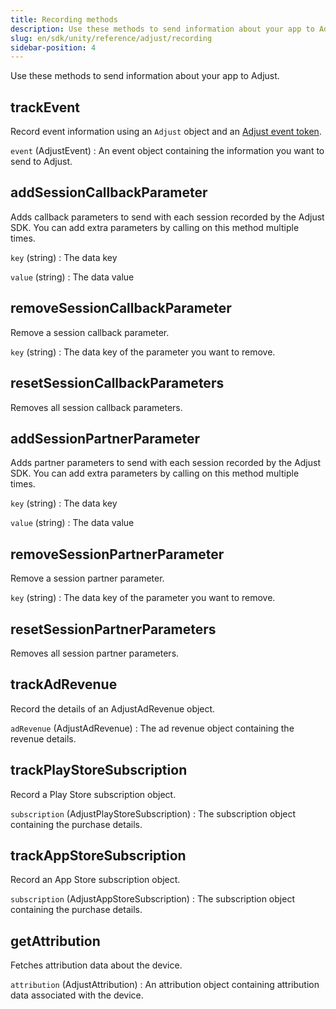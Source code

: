 ```yaml
---
title: Recording methods
description: Use these methods to send information about your app to Adjust.
slug: en/sdk/unity/reference/adjust/recording
sidebar-position: 4
---
```


Use these methods to send information about your app to Adjust.

<Function>

## trackEvent

Record event information using an `Adjust` object and an [Adjust event token](https://help.adjust.com/en/article/add-events#add-event).

<slot slot="signature">


<TrackEventSig />

</slot>

<slot slot="snippet">


<TrackEvent />

</slot>

<slot slot="parameters">

`event` (AdjustEvent)
: An event object containing the information you want to send to Adjust.

</slot>

</Function>

<Function>

## addSessionCallbackParameter

Adds callback parameters to send with each session recorded by the Adjust SDK. You can add extra parameters by calling on this method multiple times.

<slot slot="signature">


<AddSessionCallbackParameterSig />

</slot>

<slot slot="snippet">


<AddSessionCallbackParameter />

</slot>

<slot slot="parameters">

`key` (string)
: The data key

`value` (string)
: The data value

</slot>

</Function>

<Function>

## removeSessionCallbackParameter

Remove a session callback parameter.

<slot slot="signature">


<RemoveSessionCallbackParameterSig />

</slot>

<slot slot="snippet">


<RemoveSessionCallbackParameter />

</slot>

<slot slot="parameters">

`key` (string)
: The data key of the parameter you want to remove.

</slot>

</Function>

<Function>

## resetSessionCallbackParameters

Removes all session callback parameters.

<slot slot="signature">


<ResetSessionCallbackParametersSig />

</slot>

<slot slot="snippet">


<ResetSessionCallbackParameters />

</slot>

</Function>

<Function>

## addSessionPartnerParameter

Adds partner parameters to send with each session recorded by the Adjust SDK. You can add extra parameters by calling on this method multiple times.

<slot slot="signature">


<AddSessionPartnerParameterSig />

</slot>

<slot slot="snippet">


<AddSessionPartnerParameter />

</slot>

<slot slot="parameters">

`key` (string)
: The data key

`value` (string)
: The data value

</slot>

</Function>

<Function>

## removeSessionPartnerParameter

Remove a session partner parameter.

<slot slot="signature">


<RemoveSessionPartnerParameterSig />

</slot>

<slot slot="snippet">


<RemoveSessionPartnerParameter />

</slot>

<slot slot="parameters">

`key` (string)
: The data key of the parameter you want to remove.

</slot>

</Function>

<Function>

## resetSessionPartnerParameters

Removes all session partner parameters.

<slot slot="signature">


<ResetSessionPartnerParametersSig />

</slot>

<slot slot="snippet">


<ResetSessionPartnerParameters />

</slot>

</Function>

<Function>

## trackAdRevenue

Record the details of an AdjustAdRevenue object.

<slot slot="signature">


<TrackAdRevenueSig />

</slot>

<slot slot="snippet">


<TrackAdRevenue />

</slot>

<slot slot="parameters">

`adRevenue` (AdjustAdRevenue)
: The ad revenue object containing the revenue details.

</slot>

</Function>

<Function>

## trackPlayStoreSubscription

Record a Play Store subscription object.

<slot slot="signature">


<TrackPlayStoreSubscriptionSig />

</slot>

<slot slot="snippet">


<TrackPlayStoreSubscription />

</slot>

<slot slot="parameters">

`subscription` (AdjustPlayStoreSubscription)
: The subscription object containing the purchase details.

</slot>

</Function>

<Function>

## trackAppStoreSubscription

Record an App Store subscription object.

<slot slot="signature">


<TrackAppStoreSubscriptionSig />

</slot>

<slot slot="snippet">


<TrackAppStoreSubscription />

</slot>

<slot slot="parameters">

`subscription` (AdjustAppStoreSubscription)
: The subscription object containing the purchase details.

</slot>

</Function>

<Function>

## getAttribution

Fetches attribution data about the device.

<slot slot="signature">


<GetAttributionSig />

</slot>

<slot slot="snippet">


<GetAttribution />

</slot>

<slot slot="returns">

`attribution` (AdjustAttribution)
: An attribution object containing attribution data associated with the device.

</slot>

</Function>
